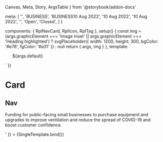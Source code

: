   Canvas,
  Meta,
  Story,
  ArgsTable
} from '@storybook/addon-docs'

  meta: [
    '',
    '<span class="rpl-card__topic">BUSINESS</span>',
    '<span class="rpl-card__topic">BUSINESS</span><span>10 Aug 2022</span>',
    '<span>10 Aug 2022</span>',
    '<RplTag variant="neutral" label="Event"></RplTag><span>10 Aug 2022</span>',
    '<RplTag variant="neutral" label="Grant"></RplTag>',
    '<RplTag variant="neutral" label="Grant"></RplTag><RplIcon class="rpl-icon--colour-success" name="icon-check-circle-filled"></RplIcon><span>Open</span>',
    '<RplTag variant="neutral" label="Grant"></RplTag><RplIcon class="rpl-icon--colour-error" name="icon-cancel-circle-filled"></RplIcon><span>Closed</span>',
  ]
}

  components: { RplNavCard, RplIcon, RplTag },
  setup() {
    const img = (args.graphicElement === 'Image inset' || args.graphicElement === 'Heading highlighted')
      ? svgPlaceholder({ width: 1200, height: 300, bgColor: '#e76', fgColor: '#a31' }) : null
    return { args, img }
  },
  template: `
  <ul class="rpl-storybook__page rpl-grid">
    <RplNavCard
      v-for="(item, index) of args.number"
      :key="index"
      el="li"
      v-bind="args"
      class="rpl-col-12"
      :class="args.graphicElement === 'Image inset' ? 'rpl-card--inset' : null"
      :image="img"
      :highlight="args.graphicElement === 'Heading highlighted'"
      :inset="args.graphicElement === 'Image inset'"
    >
      <template #meta>
        ${args.meta}
      </template>
      ${args.default}
    </RplNavCard>
  </ul>
  `
})

<Meta title='Core/Navigation/Card' component={RplNavCard} />

# Card

<ArgsTable of={RplNavCard} />

## Nav

<Canvas>
  <Story
    name='Nav'
    play={a11yStoryCheck}
    parameters={{
      backgrounds: {
        default: 'light',
      },
    }}
    argTypes={{
      number: {
        control: { type: 'select' },
        options: [1, 2, 4, 8],
        defaultValue: 1
      },
      graphicElement: {
        control: 'radio',
        options: ['Image inset', 'Heading highlighted', 'None'],
        defaultValue: 'Image inset'
      },
      image: {
        table: {
          disable: true
        }
      },
      inset: {
        table: {
          disable: true
        }
      },
      highlight: {
        table: {
          disable: true
        }
      },
      default: {
        control: 'text'
      },
      meta: {
        control: { type: 'select' },
        options: samples.meta,
        defaultValue: samples.meta[6]
      }
    }}
    args={{
      url: 'https://www.vic.gov.au',
      title: 'Small Business Ventilation Program',
      default: '<p>Funding for public-facing small businesses to purchase equipment and upgrades to improve ventilation and reduce the spread of COVID-19 and boost customer confidence.</p>'
    }}
  >
    {SingleTemplate.bind()}
  </Story>
</Canvas>
